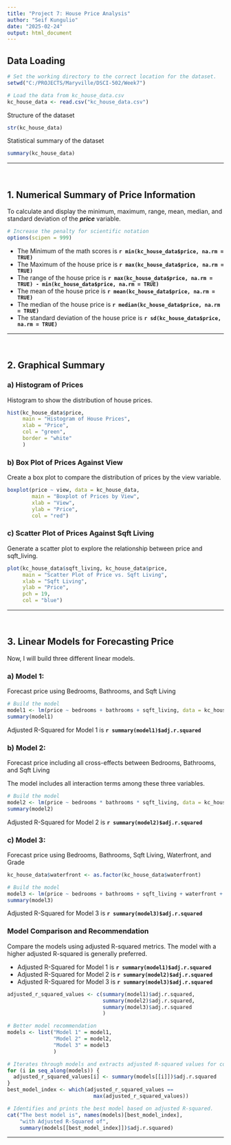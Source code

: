 ```yaml
---
title: "Project 7: House Price Analysis"
author: "Seif Kungulio"
date: "2025-02-24"
output: html_document
---
```


## **Data Loading**

```r
# Set the working directory to the correct location for the dataset.
setwd("C:/PROJECTS/Maryville/DSCI-502/Week7")

# Load the data from kc_house_data.csv
kc_house_data <- read.csv("kc_house_data.csv")
```

Structure of the dataset
```r
str(kc_house_data)
```

Statistical summary of the dataset
```r
summary(kc_house_data)
```

---

<br>

## **1. Numerical Summary of Price Information**

To calculate and display the minimum, maximum, range, mean, median, and standard deviation of the ***price*** variable.
```r
# Increase the penalty for scientific notation
options(scipen = 999)
```

+ The Minimum of the math scores is **`r min(kc_house_data$price, na.rm = TRUE)`**
+ The Maximum of the house price is **`r max(kc_house_data$price, na.rm = TRUE)`**
+ The range of the house price is **`r max(kc_house_data$price, na.rm = TRUE) - min(kc_house_data$price, na.rm = TRUE)`**
+ The mean of the house price is **`r mean(kc_house_data$price, na.rm = TRUE)`**
+ The median of the house price is **`r median(kc_house_data$price, na.rm = TRUE)`**
+ The standard deviation of the house price is **`r sd(kc_house_data$price, na.rm = TRUE)`**


---

<br>

## **2. Graphical Summary**
### a) Histogram of Prices

Histogram to show the distribution of house prices.
```r
hist(kc_house_data$price,
     main = "Histogram of House Prices",
     xlab = "Price",
     col = "green",
     border = "white"
     )
```

### b) Box Plot of Prices Against View

Create a box plot to compare the distribution of prices by the view variable.
```r
boxplot(price ~ view, data = kc_house_data,
        main = "Boxplot of Prices by View",
        xlab = "View",
        ylab = "Price",
        col = "red")
```

### c) Scatter Plot of Prices Against Sqft Living

Generate a scatter plot to explore the relationship between price and sqft_living.
```r
plot(kc_house_data$sqft_living, kc_house_data$price,
     main = "Scatter Plot of Price vs. Sqft Living",
     xlab = "Sqft Living",
     ylab = "Price",
     pch = 19,
     col = "blue")
```

---

<br>

## **3. Linear Models for Forecasting Price**

Now, I will build three different linear models.

### a) Model 1: 
Forecast price using Bedrooms, Bathrooms, and Sqft Living

```r
# Build the model
model1 <- lm(price ~ bedrooms + bathrooms + sqft_living, data = kc_house_data)
summary(model1)
```
Adjusted R-Squared for Model 1 is **`r summary(model1)$adj.r.squared`**


### b) Model 2: 
Forecast price including all cross-effects between Bedrooms, Bathrooms, and Sqft Living

The model includes all interaction terms among these three variables.

```r
# Build the model
model2 <- lm(price ~ bedrooms * bathrooms * sqft_living, data = kc_house_data)
summary(model2)
```
Adjusted R-Squared for Model 2 is **`r summary(model2)$adj.r.squared`**


### c) Model 3: 
Forecast price using Bedrooms, Bathrooms, Sqft Living, Waterfront, and Grade

```r
kc_house_data$waterfront <- as.factor(kc_house_data$waterfront)
```

```r
# Build the model
model3 <- lm(price ~ bedrooms + bathrooms + sqft_living + waterfront + grade, data = kc_house_data)
summary(model3)
```
Adjusted R-Squared for Model 3 is **`r summary(model3)$adj.r.squared`**


### Model Comparison and Recommendation

Compare the models using adjusted R-squared metrics. The model with a higher adjusted R-squared is generally preferred.

+ Adjusted R-Squared for Model 1 is **`r summary(model1)$adj.r.squared`**
+ Adjusted R-Squared for Model 2 is **`r summary(model2)$adj.r.squared`**
+ Adjusted R-Squared for Model 3 is **`r summary(model3)$adj.r.squared`**

```r
adjusted_r_squared_values <- c(summary(model1)$adj.r.squared,
                               summary(model2)$adj.r.squared,
                               summary(model3)$adj.r.squared
                               )

# Better model recommendation
models <- list("Model 1" = model1, 
               "Model 2" = model2, 
               "Model 3" = model3
               )

# Iterates through models and extracts adjusted R-squared values for comparison
for (i in seq_along(models)) {
  adjusted_r_squared_values[i] <- summary(models[[i]])$adj.r.squared
}
best_model_index <- which(adjusted_r_squared_values == 
                            max(adjusted_r_squared_values))

# Identifies and prints the best model based on adjusted R-squared.
cat("The best model is", names(models)[best_model_index],
    "with Adjusted R-Squared of", 
    summary(models[[best_model_index]])$adj.r.squared)
```

---